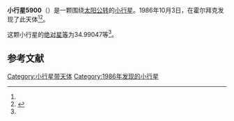 {{Infobox planet
| bgcolour = #FFFFC0
| name = 5900 Jensen
| symbol = 
| image = 
| caption = 
| discovery = yes
| discovery_ref = 
| discoverer = {{link-en|保罗·詹森|Poul Jensen (astronomer)}}
| discovery_site = [[霍尔拜克|霍尔拜克]] 
| discovered = 1986年10月3日
| designations = yes
| mp_name = 
| named_after = 
| alt_names = 1986 TL/ 1930 UT / 1969 PD
| mp_category = [[主带小行星|主带小行星]]
| orbit_ref = <ref name="a">[http://ssd.jpl.nasa.gov/sbdb.cgi?sstr=5900 5900 Jensen] {{Wayback|url=http://ssd.jpl.nasa.gov/sbdb.cgi?sstr=5900 |date=20140830133015 }}，小行星數據庫瀏覽器（JPL Small-Body Database Browser）－[[美国国家航空航天局|美国国家航空航天局]]喷气推进实验室</ref>
| epoch = 2456400.5 (2013年4月18日更新)
| aphelion = {{convert|3.8273522|AU|km|3|abbr=on|lk=out}}
| perihelion = {{convert|2.4691324|AU|km|3|abbr=on}}
| semimajor = {{convert|3.1482423|AU|km|3|abbr=on}}
| eccentricity = 0.2157108
| period = 2040.331112 [[日|日]]<br />5.59[[儒略年|儒略年]]
| avg_speed = 
| inclination = 9.07013
| asc_node = 302.19390
| mean_anomaly = 
| arg_peri = 34.99047
| satellites = 
| physical_characteristics = yes
| dimensions = 
| mass = 
| density = 
| surface_grav = 
| escape_velocity = 
| sidereal_day = 
| axial_tilt = 
| pole_ecliptic_lat = 
| pole_ecliptic_lon = 
| albedo = 
| temperatures= 
| temp_name1 = 
| mean_temp_1 = 
| max_temp_1 = 
| temp_name2 = 
| max_temp_2 = 
| spectral_type = 
| abs_magnitude = 34.99047
}}

'''小行星5900'''（{{lang-en|5900 Jensen}}）是一颗围绕[[太阳|太阳]][[公转|公转]]的[[小行星|小行星]]。1986年10月3日，{{link-en|保罗·詹森|Poul Jensen (astronomer)}}在霍尔拜克发现了此天体<ref name="a" /><ref>{{cite news|title=小行星列表|url=http://cfa-www.harvard.edu/iau/lists/NumberedMPs.txt|accessdate=2013-07-08|newspaper=哈佛大学|archive-date=2008-05-17|archive-url=https://web.archive.org/web/20080517010638/http://cfa-www.harvard.edu/iau/lists/NumberedMPs.txt|dead-url=no}}</ref>。

这颗小行星的[[绝对星等|绝对星等]]为34.99047等<ref name="a" />。

==参考文献==
{{reflist}}
{{Minor Planet Number|[[小行星5899|小行星5899]]|[[小行星5901|小行星5901]]}}

{{小天体}}

[[Category:小行星带天体|Category:小行星带天体]]
[[Category:1986年发现的小行星|Category:1986年发现的小行星]]

{{asteroid-stub}}